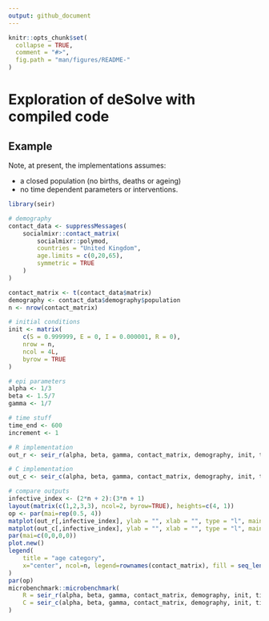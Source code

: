 ```yaml
---
output: github_document
---
```


<!-- README.md is generated from README.Rmd. Please edit that file -->

```r
knitr::opts_chunk$set(
  collapse = TRUE,
  comment = "#>",
  fig.path = "man/figures/README-"
)
```

# Exploration of deSolve with compiled code

<!-- badges: start -->
<!-- badges: end -->

## Example

Note, at present, the implementations assumes:

- a closed population (no births, deaths or ageing)
- no time dependent parameters or interventions.

```r
library(seir)

# demography
contact_data <- suppressMessages(
    socialmixr::contact_matrix(
        socialmixr::polymod,
        countries = "United Kingdom",
        age.limits = c(0,20,65),
        symmetric = TRUE
    )
)

contact_matrix <- t(contact_data$matrix)
demography <- contact_data$demography$population
n <- nrow(contact_matrix)

# initial conditions
init <- matrix(
    c(S = 0.999999, E = 0, I = 0.000001, R = 0),
    nrow = n,
    ncol = 4L,
    byrow = TRUE
)

# epi parameters
alpha <- 1/3
beta <- 1.5/7
gamma <- 1/7

# time stuff
time_end <- 600
increment <- 1

# R implementation
out_r <- seir_r(alpha, beta, gamma, contact_matrix, demography, init, time_end)

# C implementation
out_c <- seir_c(alpha, beta, gamma, contact_matrix, demography, init, time_end)

# compare outputs
infective_index <- (2*n + 2):(3*n + 1)
layout(matrix(c(1,2,3,3), ncol=2, byrow=TRUE), heights=c(4, 1))
op <- par(mai=rep(0.5, 4))
matplot(out_r[,infective_index], ylab = "", xlab = "", type = "l", main = "R")
matplot(out_c[,infective_index], ylab = "", xlab = "", type = "l", main = "C")
par(mai=c(0,0,0,0))
plot.new()
legend(
    title = "age category",
    x="center", ncol=n, legend=rownames(contact_matrix), fill = seq_len(n)
)
par(op)
microbenchmark::microbenchmark(
    R = seir_r(alpha, beta, gamma, contact_matrix, demography, init, time_end),
    C = seir_c(alpha, beta, gamma, contact_matrix, demography, init, time_end)
)
```
